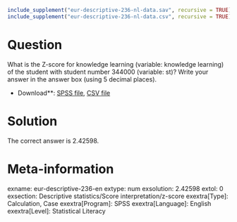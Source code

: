 ```r
include_supplement("eur-descriptive-236-nl-data.sav", recursive = TRUE)
include_supplement("eur-descriptive-236-nl-data.csv", recursive = TRUE)
```

Question
========
What is the Z-score for knowledge learning (variable: knowledge learning) of the student with student number 344000 (variable: st)? Write your answer in the answer box (using 5 decimal places).

* Download**: [SPSS file](eur-descriptive-236-nl-data.sav), [CSV file](eur-descriptive-236-nl-data.csv)


Solution
========
The correct answer is 2.42598.

Meta-information
================
exname: eur-descriptive-236-en
extype: num
exsolution: 2.42598
extol: 0
exsection: Descriptive statistics/Score interpretation/z-score
exextra[Type]: Calculation, Case
exextra[Program]: SPSS
exextra[Language]: English
exextra[Level]: Statistical Literacy
